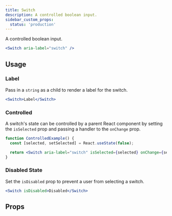 ```yaml
---
title: Switch
description: A controlled boolean input.
sidebar_custom_props:
  status: 'production'
---
```


A controlled boolean input.

```jsx live
<Switch aria-label="switch" />
```

## Usage

### Label

Pass in a `string` as a child to render a label for the switch.

```jsx live
<Switch>Label</Switch>
```

### Controlled

A switch's state can be controlled by a parent React component by setting the `isSelected` prop and
passing a handler to the `onChange` prop.

```jsx live
function ControlledExample() {
  const [selected, setSelected] = React.useState(false);

  return <Switch aria-label="switch" isSelected={selected} onChange={setSelected} />;
}
```

### Disabled State

Set the `isDisabled` prop to prevent a user from selecting a switch.

```jsx live
<Switch isDisabled>Disabled</Switch>
```

## Props

<PropsTable component="Switch" />

